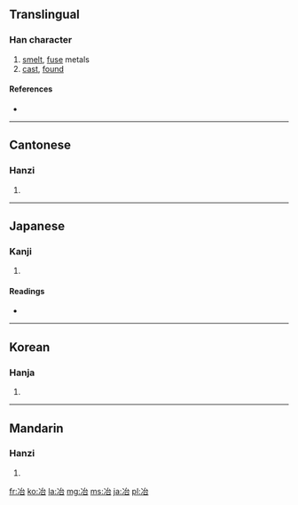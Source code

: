 ==Translingual==

===Han character===
{{Han char|rn=15|rad=冫|as=05|sn=7|four=3316<sub>0</sub>|canj=戈一戈口 (IMIR)}}

# [[smelt]], [[fuse]] metals
# [[cast]], [[found]]

====References====
* {{Han ref|kx=0131.310|dkj=01621|dj=0295.020|hdz=10296.070|uh=51B6|ud=20918|bh=A74D|bd=42829}}

----

==Cantonese==

===Hanzi===
{{yue-hanzi|jyut=|y=ye5}}

# {{defn|lang=yue|sort=冫05}}

----

==Japanese==

===Kanji===
{{ja-kanji|grade=|rs=冫05}}

# {{defn|lang=ja|sort=冫05}}

====Readings====
* {{ja-readings|on=[[や]] (ya)|kun=[[いる]] (iru)}}

----

==Korean==

===Hanja===
{{ko-hanja|hangeul=[[야]]|rv=ya|mr=ya}}

# {{defn|lang=ko|sort=冫05}}

----

==Mandarin==

===Hanzi===
{{cmn-hanzi|pin=[[yě]] ([[ye3]])|wg=yeh<sup>3</sup>}}

# {{defn|lang=cmn|sort=冫05}}

[[fr:冶]]
[[ko:冶]]
[[la:冶]]
[[mg:冶]]
[[ms:冶]]
[[ja:冶]]
[[pl:冶]]